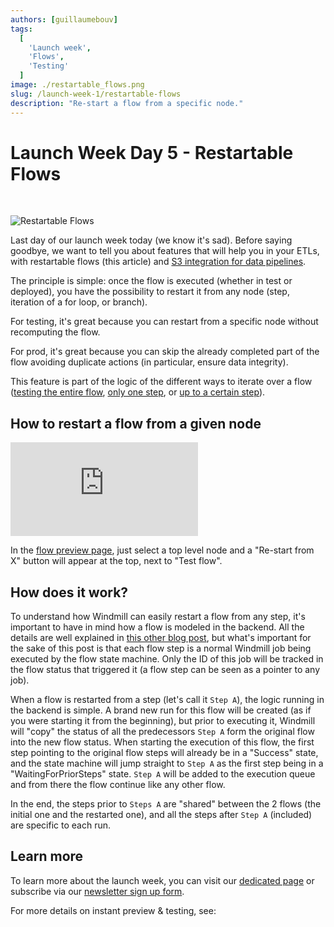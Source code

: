```yaml
---
authors: [guillaumebouv]
tags:
  [
	'Launch week',
    'Flows',
    'Testing'
  ]
image: ./restartable_flows.png
slug: /launch-week-1/restartable-flows
description: "Re-start a flow from a specific node."
---
```



# Launch Week Day 5 - Restartable Flows

<br />

![Restartable Flows](./restartable_flows.png 'Restartable Flows')

Last day of our launch week today (we know it's sad). Before saying goodbye, we want to tell you about features that will help you in your ETLs, with restartable flows (this article) and [S3 integration for data pipelines](/blog/launch-week-1/data-pipeline-orchestrator).

The principle is simple: once the flow is executed (whether in test or deployed), you have the possibility to restart it from any node (step, iteration of a for loop, or branch).

For testing, it's great because you can restart from a specific node without recomputing the flow.

For prod, it's great because you can skip the already completed part of the flow avoiding duplicate actions (in particular, ensure data integrity).

This feature is part of the logic of the different ways to iterate over a flow ([testing the entire flow](/docs/flows/test_flows#test-flow), [only one step](/docs/flows/test_flows#test-this-step), or [up to a certain step](/docs/flows/test_flows#test-up-to-step)).

## How to restart a flow from a given node

<iframe
	style={{ aspectRatio: '16/9' }}
	src="https://www.youtube.com/embed/5_NRFmUxfW0?vq=1080p"
	title="YouTube video player"
	frameBorder="0"
	allow="accelerometer; autoplay; clipboard-write; encrypted-media; gyroscope; picture-in-picture; web-share"
	allowFullScreen
	className="border-2 rounded-xl object-cover w-full dark:border-gray-800"
></iframe>

<br />

In the [flow preview page](/docs/core_concepts/instant_preview), just select a top level node and a "Re-start from X" button will appear at the top, next to "Test flow".

## How does it work?

To understand how Windmill can easily restart a flow from any step, it's important to have in mind how a flow is modeled in the backend.
All the details are well explained in [this other blog post](../2023-11-22-why-is-windmill-the-fastest-workflow-engine/index.mdx#states), but what's important for the sake of this post is that each flow step is a normal Windmill job being
executed by the flow state machine. Only the ID of this job will be tracked in the flow status that triggered it (a flow step can be seen as a pointer to any job).

When a flow is restarted from a step (let's call it `Step A`), the logic running in the backend is simple. A brand new run for this flow will be created (as if you were starting it from the beginning), but prior to
executing it, Windmill will "copy" the status of all the predecessors `Step A` form the original flow into the new flow status. When starting the execution of this flow, the first step pointing to the original flow
steps will already be in a "Success" state, and the state machine will jump straight to `Step A` as the first step being in a "WaitingForPriorSteps" state. `Step A` will be added to the execution queue and from there the
flow continue like any other flow.

In the end, the steps prior to `Steps A` are "shared" between the 2 flows (the initial one and the restarted one), and all the steps after `Step A` (included) are specific to each run.

## Learn more

To learn more about the launch week, you can visit our [dedicated page](../2023-11-15-launch-week-1/index.mdx) or subscribe via our [newsletter sign up form](https://cdn.forms-content.sg-form.com/7c42148e-8396-11ee-ba6a-4e3b45e8beb1).

For more details on instant preview & testing, see:

<div class="grid grid-cols-2 gap-6 mb-4">
	<DocCard
		title="Instant Preview & Testing"
		description="Windmill allows users to see and test what they are building directly from the editor, even before deployment."
		href="/docs/core_concepts/instant_preview"
	/>
</div>
